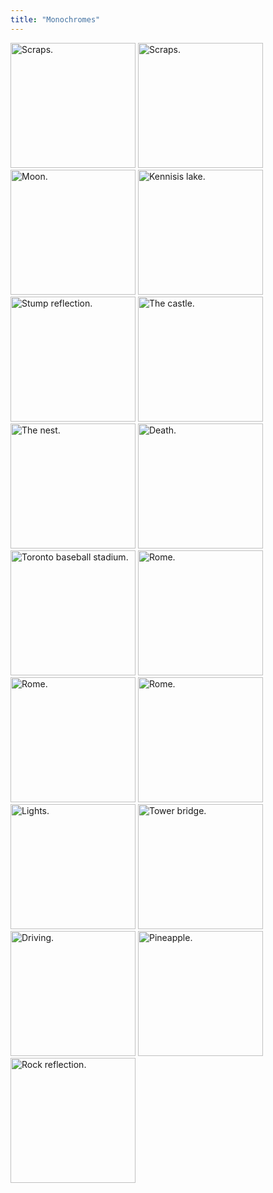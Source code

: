 ```yaml
---
title: "Monochromes"
---
```


:::{.lightbox-gallery}
![Scraps.](/img/photos/monochrome/20180403-IMG_7835.jpg){.lightbox width="200" group="my-gallery_1"}
![Scraps.](/img/photos/monochrome/20180403-IMG_7858.jpg){.lightbox width="200" group="my-gallery_1"}
![Moon.](/img/photos/monochrome/DSCN6046_edited.jpg){.lightbox width="200" group="my-gallery_1"}
![Kennisis lake.](/img/photos/monochrome/IMG_0691.jpg){.lightbox width="200" group="my-gallery_1"}
![Stump reflection.](/img/photos/monochrome/IMG_0719.jpg){.lightbox width="200" group="my-gallery_1"}
![The castle.](/img/photos/monochrome/IMG_0796.jpg){.lightbox width="200" group="my-gallery_1"}
![The nest.](/img/photos/monochrome/IMG_0814.jpg){.lightbox width="200" group="my-gallery_1"}
![Death.](/img/photos/monochrome/IMG_0908.jpg){.lightbox width="200" group="my-gallery_1"}
![Toronto baseball stadium.](/img/photos/monochrome/IMG_1168.jpg){.lightbox width="200" group="my-gallery_1"}
![Rome.](/img/photos/monochrome/IMG_2280.jpg){.lightbox width="200" group="my-gallery_1"}
![Rome.](/img/photos/monochrome/IMG_2341-HDR.jpg){.lightbox width="200" group="my-gallery_1"}
![Rome.](/img/photos/monochrome/IMG_2364.jpg){.lightbox width="200" group="my-gallery_1"}
![Lights.](/img/photos/monochrome/IMG_3121.jpg){.lightbox width="200" group="my-gallery_1"}
![Tower bridge.](/img/photos/monochrome/IMG_8171.jpg){.lightbox width="200" group="my-gallery_1"}
![Driving.](/img/photos/monochrome/IMG_8287.jpg){.lightbox width="200" group="my-gallery_1"}
![Pineapple.](/img/photos/monochrome/IMG_8493-Edit-Edit-Edit.jpg){.lightbox width="200" group="my-gallery_1"}
![Rock reflection.](/img/photos/monochrome/IMG_9678-HDR.jpg){.lightbox width="200" group="my-gallery_1"}
:::